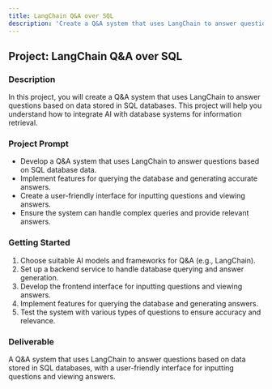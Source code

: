 ```yaml
---
title: LangChain Q&A over SQL
description: 'Create a Q&A system that uses LangChain to answer questions based on data stored in SQL databases.'
---
```


## Project: LangChain Q&A over SQL

### Description
In this project, you will create a Q&A system that uses LangChain to answer questions based on data stored in SQL databases. This project will help you understand how to integrate AI with database systems for information retrieval.

### Project Prompt
- Develop a Q&A system that uses LangChain to answer questions based on SQL database data.
- Implement features for querying the database and generating accurate answers.
- Create a user-friendly interface for inputting questions and viewing answers.
- Ensure the system can handle complex queries and provide relevant answers.

### Getting Started
1. Choose suitable AI models and frameworks for Q&A (e.g., LangChain).
2. Set up a backend service to handle database querying and answer generation.
3. Develop the frontend interface for inputting questions and viewing answers.
4. Implement features for querying the database and generating answers.
5. Test the system with various types of questions to ensure accuracy and relevance.

### Deliverable
A Q&A system that uses LangChain to answer questions based on data stored in SQL databases, with a user-friendly interface for inputting questions and viewing answers.
